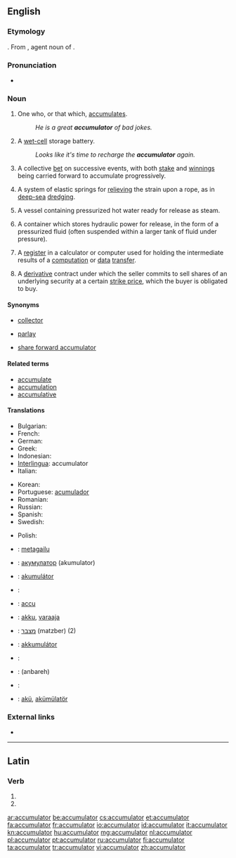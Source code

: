 ==English==

===Etymology===
{{suffix|accumulate|or}}. From {{etyl|la}} {{term|lang=la|accumulator|accumulātor}}, agent noun of {{term|lang=la|accumulo|accumulō|pile up}}.

===Pronunciation===
* {{audio|en-us-accumulator.ogg|Audio (US)}}

===Noun===
{{en-noun}}

# One who, or that which, [[accumulate]]s.
#: ''He is a great '''accumulator''' of bad jokes.''
# {{British}} A [[wet cell|wet-cell]] storage battery.
#: ''Looks like it's time to recharge the '''accumulator''' again.''
# {{betting}} A collective [[bet]] on successive events, with both [[stake]] and [[winnings]] being carried forward to accumulate progressively.
# {{mechanics}} A system of elastic springs for [[relieve|relieving]] the strain upon a rope, as in [[deep-sea]] [[dredging]].
# {{manufacturing}} A vessel containing pressurized hot water ready for release as steam.
# {{engineering|hydraulics}} A container which stores hydraulic power for release, in the form of a pressurized fluid (often suspended within a larger tank of fluid under pressure).
# {{computer science}} A [[register]] in a calculator or computer used for holding the intermediate results of a [[computation]] or [[data]] [[transfer]].
# {{finance}} A [[derivative]] contract under which the seller commits to sell shares of an underlying security at a certain [[strike price]], which the buyer is obligated to buy.

====Synonyms====
* {{sense|one who or that which accumulates}} [[collector]]
* {{sense|serial bet}} [[parlay]]
* {{sense|derivative contract}} [[share forward accumulator]]

====Related terms====
* [[accumulate]]
* [[accumulation]]
* [[accumulative]]

====Translations====
{{trans-top|one who or that which accumulates}}
* Bulgarian: {{t+|bg|акумулатор}}
* French: {{t+|fr|accumulateur|m}}
* German: {{t+|de|Akkumulator|m}}
* Greek: {{t+|el|συσσωρευτής|m|tr=sisoreftís}}
* Indonesian: {{t-|id|akumulator|xs=Indonesian}}
* [[Interlingua]]: accumulator
* Italian: {{t+|it|accumulatore|m}}
{{trans-mid}}
* Korean: {{t|ko|축적자|tr=chukjeokja|sc=Hang}}
* Portuguese: [[acumulador]] {{m}}
* Romanian: {{t|ro|acumulator}}
* Russian: {{t+|ru|аккумулятор|m|tr=akkumuljátor}}
* Spanish: {{t+|es|acumulador|m}}
* Swedish: {{t+|sv|ackumulator}}
{{trans-bottom}}

{{trans-top|a wet-cell storage battery}}
* Polish: {{t|pl|akumulator|m}}
{{trans-mid}}
{{trans-bottom}}

{{checktrans-top}}
* {{ttbc|Basque}}: [[metagailu]]
* {{ttbc|Bulgarian}}: [[акумулатор]] (akumulator) {{m}}
* {{ttbc|Czech}}: [[akumulátor]] {{m}}
* {{ttbc|Danish}}: {{t|da|akkumulator}}
* {{ttbc|Dutch}}: [[accu]]
* {{ttbc|Finnish}}: [[akku]], [[varaaja]]
* {{ttbc|Hebrew}}: [[מצבר]] (matzber) {{m}} (2)
* {{ttbc|Hungarian}}: [[akkumulátor]]
{{trans-mid}}
* {{ttbc|Norwegian}}: {{t|no|akkumulator}}
* {{ttbc|Persian}}: {{fa-Arab|[[انباره]]}} (anbareh)
* {{ttbc|Swedish}}: {{t+|sv|ackumulator}}
* {{ttbc|Turkish}}: [[akü]], [[akümülatör]]
{{trans-bottom}}

===External links===
* {{pedialite|dab=accumulator}}

----

==Latin==

===Verb===
{{la-verb-form|accumulātor}}

# {{conjugation of|accumulo|accumulō|2|s|fut|pass|imp|lang=la}}
# {{conjugation of|accumulo|accumulō|3|s|fut|pass|imp|lang=la}}

[[ar:accumulator]]
[[be:accumulator]]
[[cs:accumulator]]
[[et:accumulator]]
[[fa:accumulator]]
[[fr:accumulator]]
[[io:accumulator]]
[[id:accumulator]]
[[it:accumulator]]
[[kn:accumulator]]
[[hu:accumulator]]
[[mg:accumulator]]
[[nl:accumulator]]
[[pl:accumulator]]
[[pt:accumulator]]
[[ru:accumulator]]
[[fi:accumulator]]
[[ta:accumulator]]
[[tr:accumulator]]
[[vi:accumulator]]
[[zh:accumulator]]